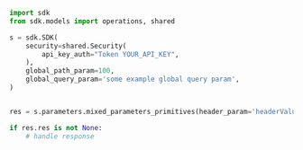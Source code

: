 ```python showLineNumbers copy filename="Mixed Parameters Primitives usage example"
import sdk
from sdk.models import operations, shared

s = sdk.SDK(
    security=shared.Security(
        api_key_auth="Token YOUR_API_KEY",
    ),
    global_path_param=100,
    global_query_param='some example global query param',
)


res = s.parameters.mixed_parameters_primitives(header_param='headerValue', path_param='pathValue', query_string_param='queryValue')

if res.res is not None:
    # handle response
```

